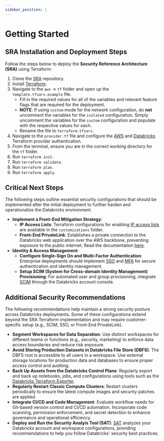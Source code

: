 ```yaml
---
sidebar_position: 1
---
```


# Getting Started

## SRA Installation and Deployment Steps
Follow the steps below to deploy the **Security Reference Architecture (SRA)** using Terraform:

1. Clone the [SRA](https://github.com/databricks/terraform-databricks-sra) repository. 
2. Install [Terraform](https://developer.hashicorp.com/terraform/install). 
3. Navigate to the `aws` -> `tf` folder and open up the `template.tfvars.example` file. 
    * Fill in the required values for all of the variables and relevant feature flags that are required for the deployment. 
    * **NOTE**: If using `custom` mode for the network configuration, do **not** uncomment the variables for the `isolated` configuration. Simply uncomment the variables for the `custom` configuration and populate with the respective values for each.
    * Rename the file to `terraform.tfvars`. 
4. Navigate to the `provider.tf` file and configure the [AWS](https://registry.terraform.io/providers/hashicorp/aws/latest/docs#authentication-and-configuration) and [Databricks](https://registry.terraform.io/providers/databricks/databricks/latest/docs#authentication) Terraform provider authentication.
5. From the terminal, ensure you are in the correct working directory for the `tf` folder. 
6. Run `terraform init`.
7. Run `terraform validate`. 
8. Run `terraform plan`. 
9. Run `terraform apply`.

## Critical Next Steps
The following steps outline essential security configurations that should be implemented after the initial deployment to further harden and operationalize the Databricks environment.

* **Implement a Front-End Mitigation Strategy**:
    * **IP Access Lists**: Terraform configurations for enabling [IP access lists](https://docs.databricks.com/aws/en/security/network/front-end/ip-access-list) are available in the `customizations` folder. 
    * **Front-End PrivateLink**: Establishes a private connection to the Databricks web application over the AWS backbone, preventing exposure to the public internet. Read the documentation [here](https://docs.databricks.com/aws/en/security/network/front-end/front-end-private-connect).
* **Identity & Access Management**:
    * **Configure Single-Sign On and Multi-Factor Authentication**: Enterprise deployments should implement [SSO](https://docs.databricks.com/aws/en/security/auth/single-sign-on/) and [MFA](https://docs.databricks.com/aws/en/security/auth/mfa) for secure authentication and identity management.
    * **Setup SCIM (System for Cross-domain Identity Management) Provisioning**: For automated user and group provisioning, integrate [SCIM](https://docs.databricks.com/aws/en/admin/users-groups/scim/) through the Databricks account console.

## Additional Security Recommendations
The following recommendations help maintain a strong security posture across Databricks deployments. Some of these configurations extend beyond the SRA Terraform implementation and may require customer-specific setup (e.g., SCIM, SSO, or Front-End PrivateLink).

* **Segment Workspaces for Data Separation**: Use distinct workspaces for different teams or functions (e.g., security, marketing) to enforce data access boundaries and reduce risk exposure.
* **Avoid Storing Production Datasets in Databricks File Store (DBFS)**: The DBFS root is accessible to all users in a workspace. Use external storage locations for production data and databases to ensure proper access control and auditing.
* **Back Up Assets from the Databricks Control Plane**: Regularly export and back up notebooks, jobs, and configurations using tools such as the [Databricks Terraform Exporter](https://registry.terraform.io/providers/databricks/databricks/latest/docs/guides/experimental-exporter).
* **Regularly Restart Classic Compute Clusters**: Restart clusters periodically to ensure the latest compute images and security patches are applied.
* **Integrate CI/CD and Code Management**: Evaluate workflow needs for Git-based version control and CI/CD automation. Incorporate code scanning, permission enforcement, and secret detection to enhance governance and operational efficiency.
* **Deploy and Run the Security Analyis Tool (SAT)**: [SAT](https://databricks-industry-solutions.github.io/security-analysis-tool/) analyzes your Databricks account and workspace configurations, providing recommendations to help you follow Databricks' security best practices.